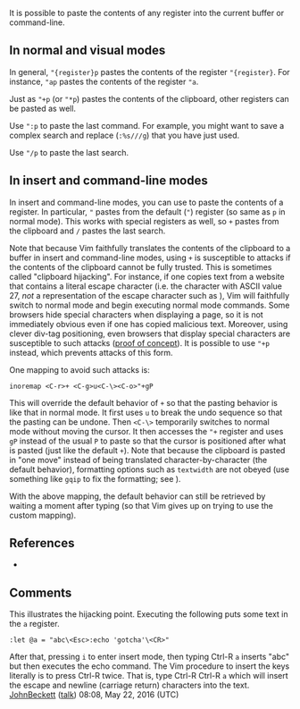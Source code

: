 {{TipImported
|id=1303
|previous=1302
|next=1304
|created=2006
|complexity=basic
|author=Mark Woodward
|version=5.7
|rating=15/11
|category1=
|category2=
}}

It is possible to paste the contents of any register into the current buffer or command-line.

==In normal and visual modes==

In general, <code>"{register}p</code> pastes the contents of the register <code>"{register}</code>. For instance, <code>"ap</code> pastes the contents of the register <code>"a</code>.

Just as <code>"+p</code> (or <code>"*p</code>) pastes the contents of the clipboard, other registers can be pasted as well.

Use <code>":p</code> to paste the last command. For example, you might want to save a complex search and replace (<code>:%s///g</code>) that you have just used.

Use <code>"/p</code> to paste the last search.

==In insert and command-line modes==

In insert and command-line modes, you can use <code><C-r></code> to paste the contents of a register. In particular, <code><C-r>"</code> pastes from the default (<code>"</code>) register (so same as <code>p</code> in normal mode). This works with special registers as well, so <code><C-r>+</code> pastes from the clipboard and <code><C-r>/</code> pastes the last search.

Note that because Vim faithfully translates the contents of the clipboard to a buffer in insert and command-line modes, using <code><C-r>+</code> is susceptible to attacks if the contents of the clipboard cannot be fully trusted. This is sometimes called "clipboard hijacking". For instance, if one copies text from a website that contains a literal escape character (i.e. the character with ASCII value 27, ''not'' a representation of the escape character such as <code><Esc></code>), Vim will faithfully switch to normal mode and begin executing normal mode commands. Some browsers hide special characters when displaying a page, so it is not immediately obvious even if one has copied malicious text. Moreover, using clever div-tag positioning, even browsers that display special characters are susceptible to such attacks ([http://thejh.net/misc/website-terminal-copy-paste proof of concept]). It is possible to use <code><C-o>"+p</code> instead, which prevents attacks of this form.

One mapping to avoid such attacks is:
<pre>
inoremap <C-r>+ <C-g>u<C-\><C-o>"+gP
</pre>

This will override the default behavior of <code><C-r>+</code> so that the pasting behavior is like that in normal mode. It first uses <code><C-g>u</code> to break the undo sequence so that the pasting can be undone. Then <code><C-\><C-o></code> temporarily switches to normal mode without moving the cursor. It then accesses the <code>"+</code> register and uses <code>gP</code> instead of the usual <code>P</code> to paste so that the cursor is positioned after what is pasted (just like the default <code><C-r>+</code>). Note that because the clipboard is pasted in "one move" instead of being translated character-by-character (the default behavior), formatting options such as <code>textwidth</code> are not obeyed (use something like <code>gqip</code> to fix the formatting; see {{help|gq}}).

With the above mapping, the default behavior can still be retrieved by waiting a moment after typing <code><C-r></code> (so that Vim gives up on trying to use the custom mapping).

==References==
*{{help|c_CTRL-R}}

==Comments==
This illustrates the hijacking point. Executing the following puts some text in the <code>a</code> register.
<pre>
:let @a = "abc\<Esc>:echo 'gotcha'\<CR>"
</pre>
After that, pressing <code>i</code> to enter insert mode, then typing Ctrl-R <code>a</code> inserts "abc" but then executes the echo command. The Vim procedure to insert the keys literally is to press Ctrl-R twice. That is, type Ctrl-R Ctrl-R <code>a</code> which will insert the escape and newline (carriage return) characters into the text. {{help|i_CTRL-R_CTRL-R}} [[User:JohnBeckett|JohnBeckett]] ([[User talk:JohnBeckett|talk]]) 08:08, May 22, 2016 (UTC)

